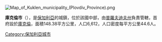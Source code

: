 [[Image:Map_of_Kuklen_municipality_(Plovdiv_Province).png|right]]
{{Coord|42.033|N|24.783|E|display=title}}

'''庫克倫市'''（{{lang-bg|Куклен}}），是[[保加利亞|保加利亞]]的城鎮，位於該國中部，由[[普羅夫迪夫州|普羅夫迪夫州]]負責管轄，首府設於[[庫克倫|庫克倫]]，面積148.38平方公里，人口6,612，人口密度每平方公里44.6人。

{{Bulgaria-geo-stub}}
[[Category:保加利亞城市|Category:保加利亞城市]]